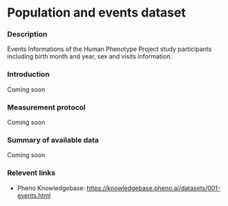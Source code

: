 # Population and events dataset

### Description
Events Informations of the Human Phenotype Project study participants including birth month and year, sex and visits information.

### Introduction
Coming soon

### Measurement protocol
Coming soon

### Summary of available data
Coming soon

### Relevent links
* Pheno Knowledgebase: https://knowledgebase.pheno.ai/datasets/001-events.html

